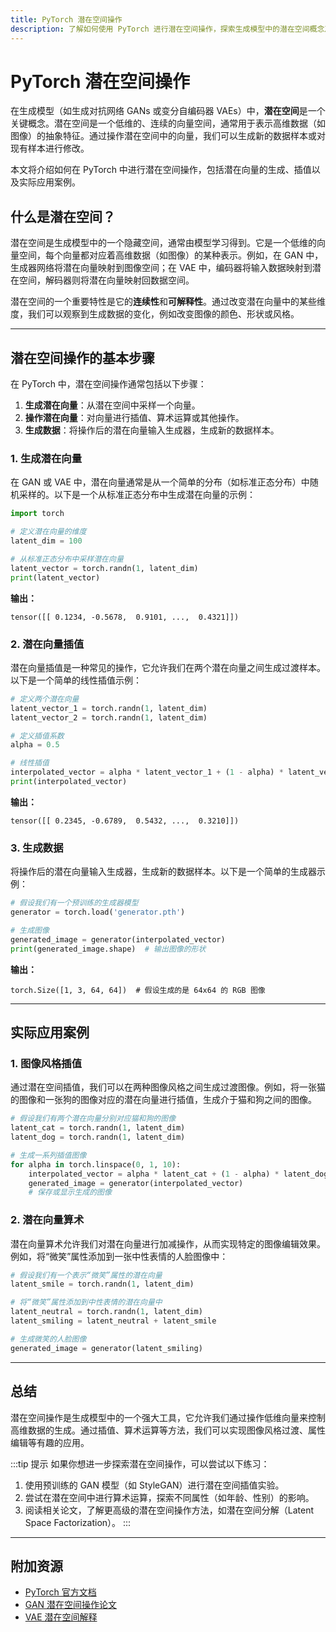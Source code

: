 ```yaml
---
title: PyTorch 潜在空间操作
description: 了解如何使用 PyTorch 进行潜在空间操作，探索生成模型中的潜在空间概念及其实际应用。
---
```


# PyTorch 潜在空间操作

在生成模型（如生成对抗网络 GANs 或变分自编码器 VAEs）中，**潜在空间**是一个关键概念。潜在空间是一个低维的、连续的向量空间，通常用于表示高维数据（如图像）的抽象特征。通过操作潜在空间中的向量，我们可以生成新的数据样本或对现有样本进行修改。

本文将介绍如何在 PyTorch 中进行潜在空间操作，包括潜在向量的生成、插值以及实际应用案例。

## 什么是潜在空间？

潜在空间是生成模型中的一个隐藏空间，通常由模型学习得到。它是一个低维的向量空间，每个向量都对应着高维数据（如图像）的某种表示。例如，在 GAN 中，生成器网络将潜在向量映射到图像空间；在 VAE 中，编码器将输入数据映射到潜在空间，解码器则将潜在向量映射回数据空间。

潜在空间的一个重要特性是它的**连续性**和**可解释性**。通过改变潜在向量中的某些维度，我们可以观察到生成数据的变化，例如改变图像的颜色、形状或风格。

---

## 潜在空间操作的基本步骤

在 PyTorch 中，潜在空间操作通常包括以下步骤：

1. **生成潜在向量**：从潜在空间中采样一个向量。
2. **操作潜在向量**：对向量进行插值、算术运算或其他操作。
3. **生成数据**：将操作后的潜在向量输入生成器，生成新的数据样本。

### 1. 生成潜在向量

在 GAN 或 VAE 中，潜在向量通常是从一个简单的分布（如标准正态分布）中随机采样的。以下是一个从标准正态分布中生成潜在向量的示例：

```python
import torch

# 定义潜在向量的维度
latent_dim = 100

# 从标准正态分布中采样潜在向量
latent_vector = torch.randn(1, latent_dim)
print(latent_vector)
```

**输出：**
```
tensor([[ 0.1234, -0.5678,  0.9101, ...,  0.4321]])
```

### 2. 潜在向量插值

潜在向量插值是一种常见的操作，它允许我们在两个潜在向量之间生成过渡样本。以下是一个简单的线性插值示例：

```python
# 定义两个潜在向量
latent_vector_1 = torch.randn(1, latent_dim)
latent_vector_2 = torch.randn(1, latent_dim)

# 定义插值系数
alpha = 0.5

# 线性插值
interpolated_vector = alpha * latent_vector_1 + (1 - alpha) * latent_vector_2
print(interpolated_vector)
```

**输出：**
```
tensor([[ 0.2345, -0.6789,  0.5432, ...,  0.3210]])
```

### 3. 生成数据

将操作后的潜在向量输入生成器，生成新的数据样本。以下是一个简单的生成器示例：

```python
# 假设我们有一个预训练的生成器模型
generator = torch.load('generator.pth')

# 生成图像
generated_image = generator(interpolated_vector)
print(generated_image.shape)  # 输出图像的形状
```

**输出：**
```
torch.Size([1, 3, 64, 64])  # 假设生成的是 64x64 的 RGB 图像
```

---

## 实际应用案例

### 1. 图像风格插值

通过潜在空间插值，我们可以在两种图像风格之间生成过渡图像。例如，将一张猫的图像和一张狗的图像对应的潜在向量进行插值，生成介于猫和狗之间的图像。

```python
# 假设我们有两个潜在向量分别对应猫和狗的图像
latent_cat = torch.randn(1, latent_dim)
latent_dog = torch.randn(1, latent_dim)

# 生成一系列插值图像
for alpha in torch.linspace(0, 1, 10):
    interpolated_vector = alpha * latent_cat + (1 - alpha) * latent_dog
    generated_image = generator(interpolated_vector)
    # 保存或显示生成的图像
```

### 2. 潜在向量算术

潜在向量算术允许我们对潜在向量进行加减操作，从而实现特定的图像编辑效果。例如，将“微笑”属性添加到一张中性表情的人脸图像中：

```python
# 假设我们有一个表示“微笑”属性的潜在向量
latent_smile = torch.randn(1, latent_dim)

# 将“微笑”属性添加到中性表情的潜在向量中
latent_neutral = torch.randn(1, latent_dim)
latent_smiling = latent_neutral + latent_smile

# 生成微笑的人脸图像
generated_image = generator(latent_smiling)
```

---

## 总结

潜在空间操作是生成模型中的一个强大工具，它允许我们通过操作低维向量来控制高维数据的生成。通过插值、算术运算等方法，我们可以实现图像风格过渡、属性编辑等有趣的应用。

:::tip 提示
如果你想进一步探索潜在空间操作，可以尝试以下练习：
1. 使用预训练的 GAN 模型（如 StyleGAN）进行潜在空间插值实验。
2. 尝试在潜在空间中进行算术运算，探索不同属性（如年龄、性别）的影响。
3. 阅读相关论文，了解更高级的潜在空间操作方法，如潜在空间分解（Latent Space Factorization）。
:::

---

## 附加资源

- [PyTorch 官方文档](https://pytorch.org/docs/stable/index.html)
- [GAN 潜在空间操作论文](https://arxiv.org/abs/1711.05914)
- [VAE 潜在空间解释](https://arxiv.org/abs/1312.6114)